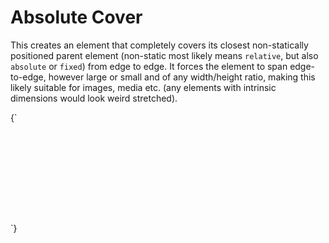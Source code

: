 
<Meta title="Utilities/absolute cover" />

# Absolute Cover

This creates an element that completely covers its closest non-statically positioned parent element (non-static most likely means `relative`, but also `absolute` or `fixed`) from edge to edge. It forces the element to span edge-to-edge, however large or small and of any width/height ratio, making this likely suitable for images, media etc. (any elements with intrinsic dimensions  would look weird stretched).

<Canvas>
  <Story name="Absolute cover">
    {`
      <div class="u-bg-brand-2" style="min-height: 10rem; position: relative">
        <div class="u-absolute-cover">This element covers the entire parent element</div>
      </div>
    `}
  </Story>
</Canvas>
